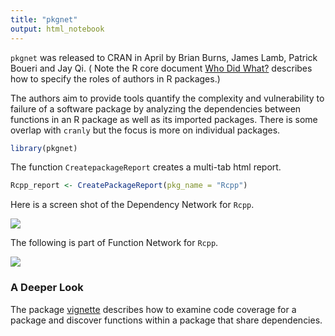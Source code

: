 ```yaml
---
title: "pkgnet"
output: html_notebook
---
```

`pkgnet` was released to CRAN in April by Brian Burns, James Lamb, Patrick Boueri and Jay Qi. ( Note the R core document [Who Did What?](https://journal.r-project.org/archive/2012-1/RJournal_2012-1_Hornik~et~al.pdf) describes how to specify the roles of authors in R packages.)

The authors aim to provide tools quantify the complexity and vulnerability to failure of a software package by analyzing the dependencies between functions in an R package as well as its imported packages. There is some overlap with `cranly` but the focus is more on individual packages.

```r
library(pkgnet)
```

The function `CreatepackageReport` creates a multi-tab html report.
```r
Rcpp_report <- CreatePackageReport(pkg_name = "Rcpp")
``` 

Here is a screen shot of the Dependency Network for `Rcpp`.

![](Rcpp1.png)

The following is part of Function Network for `Rcpp`.

![](Rcpp2.png)  

### A Deeper Look

The package [vignette](https://cran.r-project.org/web/packages/pkgnet/vignettes/pkgnet-intro.html) describes how to examine code coverage for a package and discover functions within a package that share dependencies.


